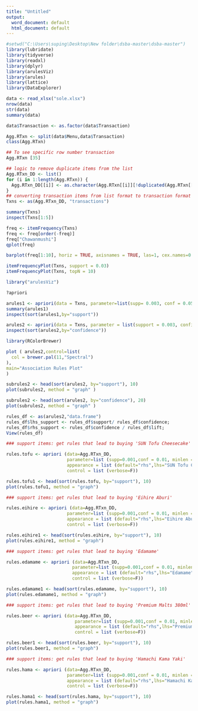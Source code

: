 ---
title: "Untitled"
output:
  word_document: default
  html_document: default
---

```{r setup, include=FALSE}
#setwd("C:\Users\suping\Desktop\New folder\dsba-master\dsba-master")
library(lubridate)
library(tidyverse)
library(readxl)
library(dplyr)
library(arulesViz)
library(arules)
library(lattice)
library(DataExplorer)
```



```{r }
data <- read_xlsx("sole.xlsx")
nrow(data)
str(data)
summary(data)

data$Transaction <- as.factor(data$Transaction)
```



```{r}
Agg.RTxn <- split(data$Menu,data$Transaction)
class(Agg.RTxn)

## To see specific row number transaction
Agg.RTxn [35]

```

```{r}

## logic to remove duplicate items from the list
Agg.RTxn_DD <- list()
for (i in 1:length(Agg.RTxn)) {
  Agg.RTxn_DD[[i]] <- as.character(Agg.RTxn[[i]][!duplicated(Agg.RTxn[[i]])])
}
## converting transaction items from list format to transaction format
Txns <- as(Agg.RTxn_DD, "transactions")

summary(Txns)
inspect(Txns[1:5])

freq <- itemFrequency(Txns)
freq <- freq[order(-freq)]
freq["Chawanmushi"]
qplot(freq)

barplot(freq[1:10], horiz = TRUE, axisnames = TRUE, las=1, cex.names=0.5)

````

```{r}
itemFrequencyPlot(Txns, support = 0.03)
itemFrequencyPlot(Txns, topN = 10)

library("arulesViz")

?apriori

arules1 <- apriori(data = Txns, parameter=list(supp= 0.003, conf = 0.05, minlen = 2))
summary(arules1)
inspect(sort(arules1,by="support"))

arules2 <- apriori(data = Txns, parameter = list(support = 0.003, confidence = 0.1))
inspect(sort(arules2,by="confidence"))


````

```{r}
library(RColorBrewer)

plot ( arules2,control=list(
  col = brewer.pal(11,"Spectral")
),
main="Association Rules Plot"
)

subrules2 <- head(sort(arules2, by="support"), 10)
plot(subrules2, method = "graph" )

subrules2 <- head(sort(arules2, by="confidence"), 20)
plot(subrules2, method = "graph" )
````

```{r}

rules_df <- as(arules2,"data.frame")
rules_df$lhs_support <- rules_df$support/ rules_df$confidence;
rules_df$rhs_support <- rules_df$confidence / rules_df$lift;
View(rules_df)

### support items: get rules that lead to buying 'SUN Tofu Cheesecake'

rules.tofu <- apriori (data=Agg.RTxn_DD, 
                       parameter=list (supp=0.001,conf = 0.01, minlen = 2), 
                       appearance = list (default="rhs",lhs="SUN Tofu Cheesecake"), 
                       control = list (verbose=F)) 

rules.tofu1 <- head(sort(rules.tofu, by="support"), 10)
plot(rules.tofu1, method = "graph")

### support items: get rules that lead to buying 'Eihire Aburi'

rules.eihire <- apriori (data=Agg.RTxn_DD, 
                       parameter=list (supp=0.001,conf = 0.01, minlen = 2), 
                       appearance = list (default="rhs",lhs="Eihire Aburi"), 
                       control = list (verbose=F)) 

rules.eihire1 <- head(sort(rules.eihire, by="support"), 10)
plot(rules.eihire1, method = "graph")

### support items: get rules that lead to buying 'Edamame'

rules.edamame <- apriori (data=Agg.RTxn_DD, 
                         parameter=list (supp=0.001,conf = 0.01, minlen = 2), 
                         appearance = list (default="rhs",lhs="Edamame"), 
                         control = list (verbose=F)) 

rules.edamame1 <- head(sort(rules.edamame, by="support"), 10)
plot(rules.edamame1, method = "graph")

### support items: get rules that lead to buying 'Premium Malts 380ml'

rules.beer <- apriori (data=Agg.RTxn_DD, 
                          parameter=list (supp=0.001,conf = 0.01, minlen = 2), 
                          appearance = list (default="rhs",lhs="Premium Malts 380ml"), 
                          control = list (verbose=F)) 

rules.beer1 <- head(sort(rules.beer, by="support"), 10)
plot(rules.beer1, method = "graph")

### support items: get rules that lead to buying 'Hamachi Kama Yaki'

rules.hama <- apriori (data=Agg.RTxn_DD, 
                       parameter=list (supp=0.001,conf = 0.01, minlen = 2), 
                       appearance = list (default="rhs",lhs="Hamachi Kama Yaki"), 
                       control = list (verbose=F)) 

rules.hama1 <- head(sort(rules.hama, by="support"), 10)
plot(rules.hama1, method = "graph")


````